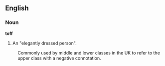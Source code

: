 ==English==
===Noun===
'''toff'''

#An "elegantly dressed person".

:Commonly used by middle and lower classes in the UK to refer to the upper class with a negative connotation.